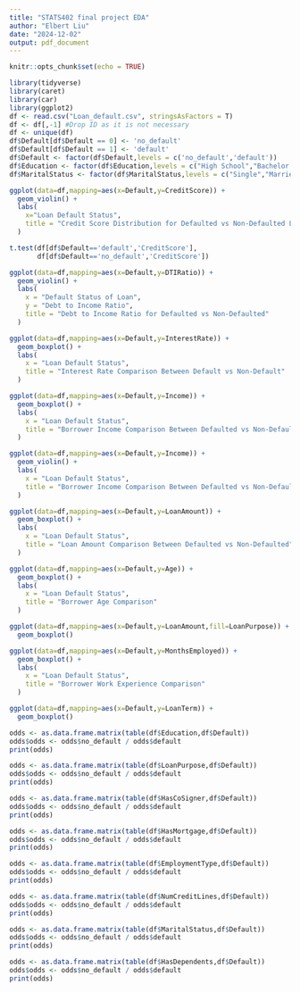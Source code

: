 ---
title: "STATS402 final project EDA"
author: "Elbert Liu"
date: "2024-12-02"
output: pdf_document
---

```{r setup, include=FALSE}
knitr::opts_chunk$set(echo = TRUE)
```

```{r}
library(tidyverse)
library(caret)
library(car)
library(ggplot2)
df <- read.csv("Loan_default.csv", stringsAsFactors = T)
df <- df[,-1] #Drop ID as it is not necessary
df <- unique(df)
df$Default[df$Default == 0] <- 'no_default'
df$Default[df$Default == 1] <- 'default'
df$Default <- factor(df$Default,levels = c('no_default','default'))
df$Education <- factor(df$Education,levels = c("High School","Bachelor's","Master's","PhD")) #Reorder Levels
df$MaritalStatus <- factor(df$MaritalStatus,levels = c("Single","Married","Divorced"))

ggplot(data=df,mapping=aes(x=Default,y=CreditScore)) +
  geom_violin() +
  labs(
    x="Loan Default Status",
    title = "Credit Score Distribution for Defaulted vs Non-Defaulted Loans"
  )
```

```{r}

t.test(df[df$Default=='default','CreditScore'],
       df[df$Default=='no_default','CreditScore'])
```
```{r}
ggplot(data=df,mapping=aes(x=Default,y=DTIRatio)) +
  geom_violin() +
  labs(
    x = "Default Status of Loan",
    y = "Debt to Income Ratio",
    title = "Debt to Income Ratio for Defaulted vs Non-Defaulted"
  )
```
```{r}
ggplot(data=df,mapping=aes(x=Default,y=InterestRate)) +
  geom_boxplot() +
  labs(
    x = "Loan Default Status",
    title = "Interest Rate Comparison Between Default vs Non-Default"
  )
```
```{r}
ggplot(data=df,mapping=aes(x=Default,y=Income)) +
  geom_boxplot() +
  labs(
    x = "Loan Default Status",
    title = "Borrower Income Comparison Between Defaulted vs Non-Defaulted"
  )
```
```{r}
ggplot(data=df,mapping=aes(x=Default,y=Income)) +
  geom_violin() +
  labs(
    x = "Loan Default Status",
    title = "Borrower Income Comparison Between Defaulted vs Non-Defaulted"
  )
```
```{r}
ggplot(data=df,mapping=aes(x=Default,y=LoanAmount)) +
  geom_boxplot() +
  labs(
    x = "Loan Default Status",
    title = "Loan Amount Comparison Between Defaulted vs Non-Defaulted"
  )
```

```{r}
ggplot(data=df,mapping=aes(x=Default,y=Age)) +
  geom_boxplot() +
  labs(
    x = "Loan Default Status",
    title = "Borrower Age Comparison"
  )
```
```{r}
ggplot(data=df,mapping=aes(x=Default,y=LoanAmount,fill=LoanPurpose)) +
  geom_boxplot()
```
```{r}
ggplot(data=df,mapping=aes(x=Default,y=MonthsEmployed)) +
  geom_boxplot() +
  labs(
    x = "Loan Default Status",
    title = "Borrower Work Experience Comparison"
  )
```
```{r}
ggplot(data=df,mapping=aes(x=Default,y=LoanTerm)) +
  geom_boxplot()
```
```{r}
odds <- as.data.frame.matrix(table(df$Education,df$Default))
odds$odds <- odds$no_default / odds$default
print(odds)
```
```{r}
odds <- as.data.frame.matrix(table(df$LoanPurpose,df$Default))
odds$odds <- odds$no_default / odds$default
print(odds)
```
```{r}
odds <- as.data.frame.matrix(table(df$HasCoSigner,df$Default))
odds$odds <- odds$no_default / odds$default
print(odds)
```
```{r}
odds <- as.data.frame.matrix(table(df$HasMortgage,df$Default))
odds$odds <- odds$no_default / odds$default
print(odds)
```
```{r}
odds <- as.data.frame.matrix(table(df$EmploymentType,df$Default))
odds$odds <- odds$no_default / odds$default
print(odds)
```
```{r}
odds <- as.data.frame.matrix(table(df$NumCreditLines,df$Default))
odds$odds <- odds$no_default / odds$default
print(odds)
```
```{r}
odds <- as.data.frame.matrix(table(df$MaritalStatus,df$Default))
odds$odds <- odds$no_default / odds$default
print(odds)
```
```{r}
odds <- as.data.frame.matrix(table(df$HasDependents,df$Default))
odds$odds <- odds$no_default / odds$default
print(odds)
```
